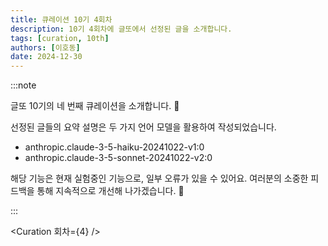 ```yaml
---
title: 큐레이션 10기 4회차
description: 10기 4회차에 글또에서 선정된 글을 소개합니다.
tags: [curation, 10th]
authors: [이호동]
date: 2024-12-30
---
```


:::note

글또 10기의 네 번째 큐레이션을 소개합니다. 📣

선정된 글들의 요약 설명은 두 가지 언어 모델을 활용하여 작성되었습니다.

- anthropic.claude-3-5-haiku-20241022-v1:0
- anthropic.claude-3-5-sonnet-20241022-v2:0

해당 기능은 현재 실험중인 기능으로, 일부 오류가 있을 수 있어요. 여러분의 소중한 피드백을 통해 지속적으로 개선해 나가겠습니다. 🙏

:::

<Curation 회차={4} />
